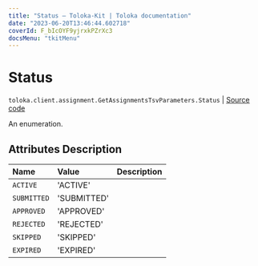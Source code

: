 ```yaml
---
title: "Status — Toloka-Kit | Toloka documentation"
date: "2023-06-20T13:46:44.602718"
coverId: F_bIcOYF9yjrxkPZrXc3
docsMenu: "tkitMenu"
---
```


# Status

`toloka.client.assignment.GetAssignmentsTsvParameters.Status` | [Source code](https://github.com/Toloka/toloka-kit/blob/v1.2.0/src/client/assignment.py#L138)

An enumeration.

## Attributes Description

| Name | Value | Description |
| :------| :-----------| :----------| 
`ACTIVE`|'ACTIVE'|
`SUBMITTED`|'SUBMITTED'|
`APPROVED`|'APPROVED'|
`REJECTED`|'REJECTED'|
`SKIPPED`|'SKIPPED'|
`EXPIRED`|'EXPIRED'|